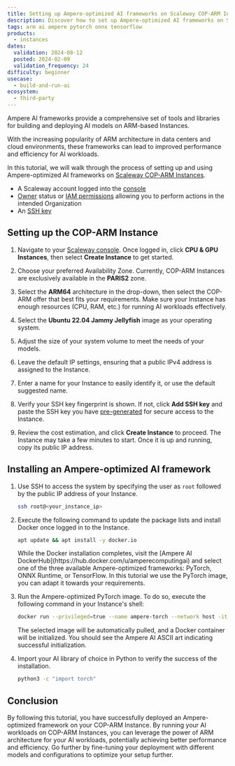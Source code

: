 ```yaml
---
title: Setting up Ampere-optimized AI frameworks on Scaleway COP-ARM Instances
description: Discover how to set up Ampere-optimized AI frameworks on Scaleway COP-ARM Instances.
tags: arm ai ampere pytorch onnx tensorflow
products:
  - instances
dates:
  validation: 2024-08-12
  posted: 2024-02-09
  validation_frequency: 24
difficulty: beginner
usecase:
  - build-and-run-ai
ecosystem:
  - third-party
---
```




Ampere AI frameworks provide a comprehensive set of tools and libraries for building and deploying AI models on ARM-based Instances.

With the increasing popularity of ARM architecture in data centers and cloud environments, these frameworks can lead to improved performance and efficiency for AI workloads.

In this tutorial, we will walk through the process of setting up and using Ampere-optimized AI frameworks on [Scaleway COP-ARM Instances](https://www.scaleway.com/en/cost-optimized-instances-based-on-arm/).

<Requirements />

- A Scaleway account logged into the [console](https://console.scaleway.com)
- [Owner](/iam/concepts/#owner) status or [IAM permissions](/iam/concepts/#permission) allowing you to perform actions in the intended Organization
- An [SSH key](/organizations-and-projects/how-to/create-ssh-key/)

## Setting up the COP-ARM Instance

1. Navigate to your [Scaleway console](https://console.scaleway.com/). Once logged in, click **CPU & GPU Instances**, then select **Create Instance** to get started.
2. Choose your preferred Availability Zone.
    <Message type="note">
      Currently, COP-ARM Instances are exclusively available in the **PARIS2** zone.
    </Message>

3. Select the **ARM64** architecture in the drop-down, then select the COP-ARM offer that best fits your requirements.
    <Message type="tip">
        Make sure your Instance has enough resources (CPU, RAM, etc.) for running AI workloads effectively.
    </Message>
4. Select the **Ubuntu 22.04 Jammy Jellyfish** image as your operating system.
5. Adjust the size of your system volume to meet the needs of your models.
6. Leave the default IP settings, ensuring that a public IPv4 address is assigned to the Instance.
7. Enter a name for your Instance to easily identify it, or use the default suggested name.
8. Verify your SSH key fingerprint is shown. If not, click **Add SSH key** and paste the SSH key you have [pre-generated](/organizations-and-projects/how-to/create-ssh-key/) for secure access to the Instance.
9. Review the cost estimation, and click **Create Instance** to proceed. The Instance may take a few minutes to start. Once it is up and running, copy its public IP address.

## Installing an Ampere-optimized AI framework

1. Use SSH to access the system by specifying the user as `root` followed by the public IP address of your Instance.
    ```bash
    ssh root@<your_instance_ip>
    ```
2. Execute the following command to update the package lists and install Docker once logged in to the Instance.
    ```bash
    apt update && apt install -y docker.io
    ```
    <Message type="tip">
      While the Docker installation completes, visit the [Ampere AI DockerHub](https://hub.docker.com/u/amperecomputingai) and select one of the three available Ampere-optimized frameworks: PyTorch, ONNX Runtime, or TensorFlow.
      In this tutorial we use the PyTorch image, you can adapt it towards your requirements.
    </Message>

3. Run the Ampere-optimized PyTorch image. To do so, execute the following command in your Instance's shell:
    ```bash
    docker run --privileged=true --name ampere-torch --network host -it amperecomputingai/pytorch:latest
    ```
    The selected image will be automatically pulled, and a Docker container will be initialized. You should see the Ampere AI ASCII art indicating successful initialization.
    <Lightbox image={image} alt="" size="large" />
4. Import your AI library of choice in Python to verify the success of the installation.
    ```bash
    python3 -c "import torch"
    ```

## Conclusion

By following this tutorial, you have successfully deployed an Ampere-optimized framework on your COP-ARM Instance. By running your AI workloads on COP-ARM Instances, you can leverage the power of ARM architecture for your AI workloads, potentially achieving better performance and efficiency. Go further by fine-tuning your deployment with different models and configurations to optimize your setup further.